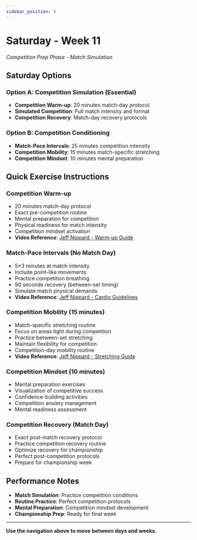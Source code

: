 ```yaml
---
sidebar_position: 6
---
```



<WorkoutNav weekNumber={11} />

# Saturday - Week 11

_Competition Prep Phase - Match Simulation_

## Saturday Options

### Option A: Competition Simulation (Essential)
- **Competition Warm-up**: 20 minutes match-day protocol
- **Simulated Competition**: Full match intensity and format
- **Competition Recovery**: Match-day recovery protocols

### Option B: Competition Conditioning
- **Match-Pace Intervals**: 25 minutes competition intensity
- **Competition Mobility**: 15 minutes match-specific stretching
- **Competition Mindset**: 10 minutes mental preparation

## Quick Exercise Instructions

### Competition Warm-up
- 20 minutes match-day protocol
- Exact pre-competition routine
- Mental preparation for competition
- Physical readiness for match intensity
- Competition mindset activation
- **Video Reference**: [Jeff Nippard - Warm-up Guide](https://www.youtube.com/watch?v=8wPpK6xW9s8)

### Match-Pace Intervals (No Match Day)
- 5×3 minutes at match intensity
- Include point-like movements
- Practice competition breathing
- 90 seconds recovery (between-set timing)
- Simulate match physical demands
- **Video Reference**: [Jeff Nippard - Cardio Guidelines](https://www.youtube.com/watch?v=Kl0ht3ow8TQ)

### Competition Mobility (15 minutes)
- Match-specific stretching routine
- Focus on areas tight during competition
- Practice between-set stretching
- Maintain flexibility for competition
- Competition-day mobility routine
- **Video Reference**: [Jeff Nippard - Stretching Guide](https://www.youtube.com/watch?v=8wPpK6xW9s8)

### Competition Mindset (10 minutes)
- Mental preparation exercises
- Visualization of competitive success
- Confidence-building activities
- Competition anxiety management
- Mental readiness assessment

### Competition Recovery (Match Day)
- Exact post-match recovery protocol
- Practice competition recovery routine
- Optimize recovery for championship
- Perfect post-competition protocols
- Prepare for championship week

## Performance Notes
- **Match Simulation**: Practice competition conditions
- **Routine Practice**: Perfect competition protocols
- **Mental Preparation**: Competition mindset development
- **Championship Prep**: Ready for final week

---

**Use the navigation above to move between days and weeks.**
